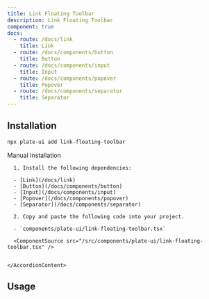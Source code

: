 ```yaml
---
title: Link Floating Toolbar
description: Link Floating Toolbar
component: true
docs:
  - route: /docs/link
    title: Link
  - route: /docs/components/button
    title: Button
  - route: /docs/components/input
    title: Input
  - route: /docs/components/popover
    title: Popover
  - route: /docs/components/separator
    title: Separator
---
```


[//]: # '<ComponentExample src="/src/components/examples/PlaygroundDemo.tsx">'
[//]: # '  <PlaygroundDemo />'
[//]: # '</ComponentExample>'

## Installation

```bash
npx plate-ui add link-floating-toolbar
```

<Accordion type="single" collapsible>
  <AccordionItem value="manual-installation">
    <AccordionTrigger>Manual Installation</AccordionTrigger>
    <AccordionContent>

      1. Install the following dependencies:

      - [Link](/docs/link)
      - [Button](/docs/components/button)
      - [Input](/docs/components/input)
      - [Popover](/docs/components/popover)
      - [Separator](/docs/components/separator)

      2. Copy and paste the following code into your project.

      - `components/plate-ui/link-floating-toolbar.tsx`

      <ComponentSource src="/src/components/plate-ui/link-floating-toolbar.tsx" />


    </AccordionContent>

  </AccordionItem>
</Accordion>

## Usage

```tsx

```

```tsx

```
